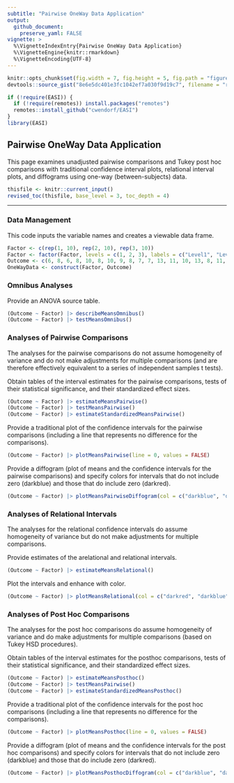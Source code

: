 ```yaml
---
subtitle: "Pairwise OneWay Data Application"
output:
  github_document:
    preserve_yaml: FALSE
vignette: >
  %\VignetteIndexEntry{Pairwise OneWay Data Application}
  %\VignetteEngine{knitr::rmarkdown}
  %\VignetteEncoding{UTF-8}
---
```


```r
knitr::opts_chunk$set(fig.width = 7, fig.height = 5, fig.path = "figures/", echo = TRUE, warning = FALSE, message = FALSE)
devtools::source_gist("8e6e5dc401e3fc1042ef7a030f9d19c7", filename = "revised_toc.R")
```

```r
if (!require(EASI)) {
  if (!require(remotes)) install.packages("remotes")
  remotes::install_github("cwendorf/EASI")
}
library(EASI)
```

## Pairwise OneWay Data Application

This page examines unadjusted pairwise comparisons and Tukey post hoc comparisons with traditional confidence interval plots, relational interval plots, and diffograms using one-way (between-subjects) data.

```r
thisfile <- knitr::current_input()
revised_toc(thisfile, base_level = 3, toc_depth = 4)
```

---

### Data Management

This code inputs the variable names and creates a viewable data frame.
```r
Factor <- c(rep(1, 10), rep(2, 10), rep(3, 10))
Factor <- factor(Factor, levels = c(1, 2, 3), labels = c("Level1", "Level2", "Level3"))
Outcome <- c(6, 8, 6, 8, 10, 8, 10, 9, 8, 7, 7, 13, 11, 10, 13, 8, 11, 14, 12, 11, 9, 16, 11, 12, 15, 13, 9, 14, 11, 10)
OneWayData <- construct(Factor, Outcome)
```

### Omnibus Analyses

Provide an ANOVA source table.
```r
(Outcome ~ Factor) |> describeMeansOmnibus()
(Outcome ~ Factor) |> testMeansOmnibus()
```

### Analyses of Pairwise Comparisons

The analyses for the pairwise comparisons do not assume homogeneity of variance and do not make adjustments for multiple comparisons (and are therefore effectively equivalent to a series of independent samples t tests).

Obtain tables of the interval estimates for the pairwise comparisons, tests of their statistical significance, and their standardized effect sizes.
```r
(Outcome ~ Factor) |> estimateMeansPairwise()
(Outcome ~ Factor) |> testMeansPairwise()
(Outcome ~ Factor) |> estimateStandardizedMeansPairwise()
```

Provide a traditional plot of the confidence intervals for the pairwise comparisons (including a line that represents no difference for the comparisons).
```r
(Outcome ~ Factor) |> plotMeansPairwise(line = 0, values = FALSE)
```

Provide a diffogram (plot of means and the confidence intervals for the pairwise comparisons) and specify colors for intervals that do not include zero (darkblue) and those that do include zero (darkred).
```r
(Outcome ~ Factor) |> plotMeansPairwiseDiffogram(col = c("darkblue", "darkred"))
```

### Analyses of Relational Intervals

The analyses for the relational confidence intervals do assume homogeneity of variance but do not make adjustments for multiple comparisons.

Provide estimates of the arelational and relational intervals.
```r
(Outcome ~ Factor) |> estimateMeansRelational()
```

Plot the intervals and enhance with color.
```r
(Outcome ~ Factor) |> plotMeansRelational(col = c("darkred", "darkblue", "darkgoldenrod"))
```

### Analyses of Post Hoc Comparisons

The analyses for the post hoc comparisons do assume homogeneity of variance and do make adjustments for multiple comparisons (based on Tukey HSD procedures).

Obtain tables of the interval estimates for the posthoc comparisons, tests of their statistical significance, and their standardized effect sizes.
```r
(Outcome ~ Factor) |> estimateMeansPosthoc()
(Outcome ~ Factor) |> testMeansPairwise()
(Outcome ~ Factor) |> estimateStandardizedMeansPosthoc()
```

Provide a traditional plot of the confidence intervals for the post hoc comparisons (including a line that represents no difference for the comparisons).
```r
(Outcome ~ Factor) |> plotMeansPosthoc(line = 0, values = FALSE)
```

Provide a diffogram (plot of means and the confidence intervals for the post hoc comparisons) and specify colors for intervals that do not include zero (darkblue) and those that do include zero (darkred).
```r
(Outcome ~ Factor) |> plotMeansPosthocDiffogram(col = c("darkblue", "darkred"))
```
